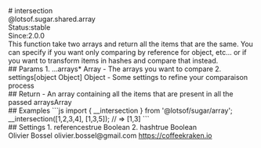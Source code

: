 <div class="docmap-mdx">
# intersection
<div class="_namespace">@lotsof.sugar.shared.array</div>
<div class="_metas">
<div class="_status"><span class="_status-label">Status:</span><span class="_status-value -stable">stable</span></div>
<div class="_since"><span class="_since-label">Since:</span><span class="_since-value">2.0.0</span></div>
</div>
<div class="_description">
This function take two arrays and return all the items that are the same.
You can specify if you want only comparing by reference for object, etc... or if
you want to transform items in hashes and compare that instead.
</div>
<div class="_params">
## Params
1. <span class="_name">...arrays<span class="_required">*</span></span><span class="_default"></span> <span class="_type">Array</span>
   - The arrays you want to compare
2. <span class="_name">settings</span><span class="_default">[object Object]</span> <span class="_type">Object</span>
   - Some settings to refine your comparaison process
</div>
<div class="_return">
## Return
- <span class="_description">An array containing all the items that are present in all the passed arrays</span><span class="_default"></span><span class="_type">Array</span>
</div>
<div class="_examples">
## Examples
```js
import { __intersection } from '@lotsof/sugar/array';
__intersection([1,2,3,4], [1,3,5]); // => [1,3]
```
</div>
<div class="_settings">
## Settings
1. <span class="_name">references</span><span class="_default">true</span> <span class="_type">Boolean</span>
2. <span class="_name">hash</span><span class="_default">true</span> <span class="_type">Boolean</span>
</div>
<div class="_author">
<span class="_name">Olivier Bossel</span>
<span class="_email">olivier.bossel@gmail.com</span>
<a href="https://coffeekraken.io" target="_blank" class="_url">https://coffeekraken.io</a>
</div>
</div>